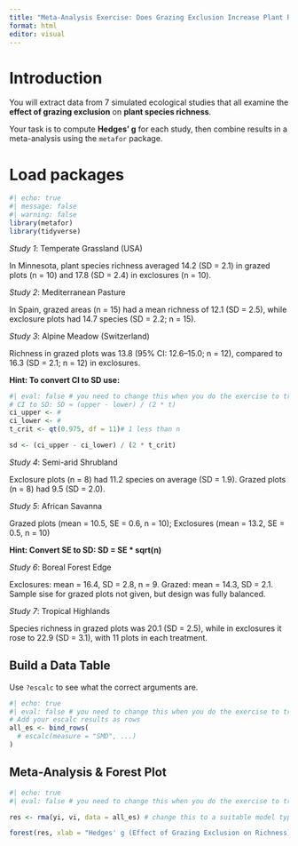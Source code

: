 ```yaml
---
title: "Meta-Analysis Exercise: Does Grazing Exclusion Increase Plant Richness?"
format: html
editor: visual
---
```


# Introduction

You will extract data from 7 simulated ecological studies that all examine the **effect of grazing exclusion** on **plant species richness**.

Your task is to compute **Hedges’ g** for each study, then combine results in a meta-analysis using the `metafor` package.

# Load packages

```r
#| echo: true
#| message: false
#| warning: false
library(metafor)
library(tidyverse)
```

*Study 1*: Temperate Grassland (USA)

In Minnesota, plant species richness averaged 14.2 (SD = 2.1) in grazed plots (n = 10) and 17.8 (SD = 2.4) in exclosures (n = 10).

*Study 2*: Mediterranean Pasture

In Spain, grazed areas (n = 15) had a mean richness of 12.1 (SD = 2.5), while exclosure plots had 14.7 species (SD = 2.2; n = 15).

*Study 3*: Alpine Meadow (Switzerland)

Richness in grazed plots was 13.8 (95% CI: 12.6–15.0; n = 12), compared to 16.3 (SD = 2.1; n = 12) in exclosures.

**Hint: To convert CI to SD use:**

```r
#| eval: false # you need to change this when you do the exercise to true
# CI to SD: SD ≈ (upper - lower) / (2 * t)
ci_upper <- #
ci_lower <- #
t_crit <- qt(0.975, df = 11)# 1 less than n

sd <- (ci_upper - ci_lower) / (2 * t_crit)

```

*Study 4*: Semi-arid Shrubland

Exclosure plots (n = 8) had 11.2 species on average (SD = 1.9). Grazed plots (n = 8) had 9.5 (SD = 2.0).

*Study 5*: African Savanna

Grazed plots (mean = 10.5, SE = 0.6, n = 10); Exclosures (mean = 13.2, SE = 0.5, n = 10)

**Hint: Convert SE to SD: SD = SE \* sqrt(n)**

*Study 6*: Boreal Forest Edge

Exclosures: mean = 16.4, SD = 2.8, n = 9. Grazed: mean = 14.3, SD = 2.1. Sample sise for grazed plots not given, but design was fully balanced.

*Study 7*: Tropical Highlands

Species richness in grazed plots was 20.1 (SD = 2.5), while in exclosures it rose to 22.9 (SD = 3.1), with 11 plots in each treatment.

## Build a Data Table

Use `?escalc` to see what the correct arguments are.

```r
#| echo: true
#| eval: false # you need to change this when you do the exercise to true
# Add your escalc results as rows
all_es <- bind_rows(
  # escalc(measure = "SMD", ...)
)
```

## Meta-Analysis & Forest Plot

```r
#| echo: true
#| eval: false # you need to change this when you do the exercise to true

res <- rma(yi, vi, data = all_es) # change this to a suitable model type

forest(res, xlab = "Hedges' g (Effect of Grazing Exclusion on Richness)")
```
